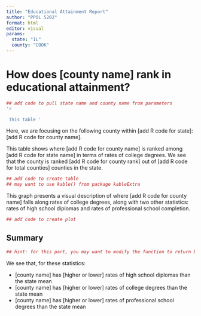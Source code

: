 ```yaml
---
title: "Educational Attainment Report"
author: "PPOL 5202"
format: html
editor: visual
params:
  state: "IL"
  county: "COOK"
---
```


# How does \[county name\] rank in educational attainment?

```r
## add code to pull state name and county name from parameters
'r 

 This table '
```

Here, we are focusing on the following county within \[add R code for state\]: \[add R code for county name\].

This table shows where \[add R code for county name\] is ranked among \[add R code for state name\] in terms of rates of college degrees. We see that the county is ranked \[add R code for county rank\] out of \[add R code for total counties\] counties in the state.

```r
## add code to create table 
## may want to use kable() from package kableExtra

```

This graph presents a visual description of where \[add R code for county name\] falls along rates of college degrees, along with two other statistics: rates of high school diplomas and rates of professional school completion.

```r
## add code to create plot 


```

## Summary

```r
## hint: for this part, you may want to modify the function to return both the plot and the input data for the plot 


```

We see that, for these statistics:

-   \[county name\] has \[higher or lower\] rates of high school diplomas than the state mean
-   \[county name\] has \[higher or lower\] rates of college degrees than the state mean
-   \[county name\] has \[higher or lower\] rates of professional school degrees than the state mean

